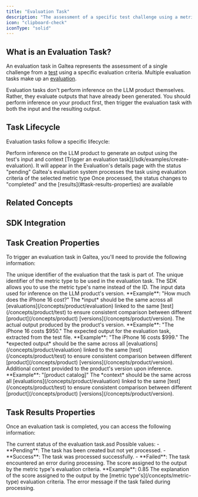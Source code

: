 ```yaml
---
title: "Evaluation Task"
description: "The assessment of a specific test challenge using a metric type"
icon: "clipboard-check"
iconType: "solid"
---
```



## What is an Evaluation Task?

An evaluation task in Galtea represents the assessment of a single challenge from a [test](/concepts/product/test) using a specific  evaluation criteria. Multiple evaluation tasks make up an [evaluation](/concepts/product/evaluation).

<Note>Evaluation tasks don't perform inference on the LLM product themselves. Rather, they evaluate outputs that have already been generated. You should perform inference on your product first, then trigger the evaluation task with both the input and the resulting output.</Note>

## Task Lifecycle

Evaluation tasks follow a specific lifecycle:

<Steps>
  <Step title="Inference">Perform inference on the LLM product to generate an output using the test's input and context</Step>
  <Step title="Creation">[Trigger an evaluation task](/sdk/examples/create-evaluation). It will appear in the Evaluation's details page with the status "pending"</Step>
  <Step title="Processing">Galtea's evaluation system processes the task using evaluation criteria of the selected metric type</Step>
  <Step title="Completion">Once processed, the status changes to "completed" and the [results](#task-results-properties) are available</Step>
</Steps>

## Related Concepts

<CardGroup cols={3}>
  <TestCard />
  <EvaluationCard />
  <MetricTypeCard />
</CardGroup>

## SDK Integration

<SDKEvaluationTaskServiceCard />

## Task Creation Properties

To trigger an evaluation task in Galtea, you'll need to provide the following information:

<ResponseField name="Evaluation" type="ID (text)" required>
  The unique identifier of the evaluation that the task is part of.
</ResponseField>

<ResponseField name="Metric Type" type="ID (text)" required>
  The unique identifier of the metric type to be used in the evaluation task.
  <Info>The SDK allows you to use the metric type's name instead of the ID.</Info>
</ResponseField>

<ResponseField name="Input" type="String" required>
  The input data used for inference on the LLM product's version. **Example**: "How much does the iPhone 16 cost?"
  <Note>
    The *input* should be the same across all [evaluations](/concepts/product/evaluation) linked to the same [test](/concepts/product/test) to ensure consistent comparison between different [product](/concepts/product) [versions](/concepts/product/version).
  </Note>
</ResponseField>

<ResponseField name="Actual Output" type="String" required>
  The actual output produced by the product's version. **Example**: "The iPhone 16 costs $950."
</ResponseField>

<ResponseField name="Expected Output" type="String">
  The expected output for the evaluation task, extracted from the test file. **Example**: "The iPhone 16 costs $999."
  <Note>
    The *expected output* should be the same across all [evaluations](/concepts/product/evaluation) linked to the same [test](/concepts/product/test) to ensure consistent comparison between different [product](/concepts/product) [versions](/concepts/product/version).
  </Note>
</ResponseField>

<ResponseField name="Context" type="String">
  Additional context provided to the product's version upon inference. **Example**: "[product catalog]"
  <Note>
    The *context* should be the same across all [evaluations](/concepts/product/evaluation) linked to the same [test](/concepts/product/test) to ensure consistent comparison between different [product](/concepts/product) [versions](/concepts/product/version).
  </Note>
</ResponseField>

## Task Results Properties

Once an evaluation task is completed, you can access the following information:

<ResponseField name="Status" type="Enum">
  The current status of the evaluation task.asd
  Possible values:
  - **Pending**: The task has been created but not yet processed.
  - **Success**: The task was processed successfully.
  - **Failed**: The task encountered an error during processing.
</ResponseField>

<ResponseField name="Score" type="Number">
  The score assigned to the output by the metric type's evaluation criteria. **Example**: 0.85
</ResponseField>

<ResponseField name="Reason" type="Text">
  The explanation of the score assigned to the output by the [metric type's](/concepts/metric-type) evaluation criteria.
</ResponseField>

<ResponseField name="Error" type="Text">
  The error message if the task failed during processing.
</ResponseField>
